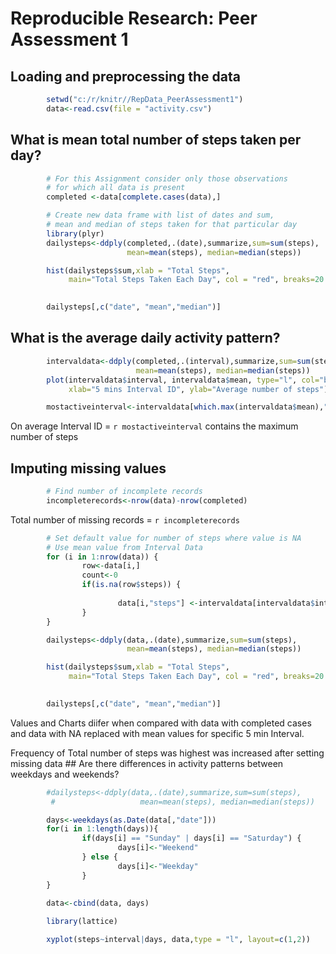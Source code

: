 # Reproducible Research: Peer Assessment 1

## Loading and preprocessing the data
```r
        setwd("c:/r/knitr//RepData_PeerAssessment1")
        data<-read.csv(file = "activity.csv")
```



## What is mean total number of steps taken per day?

```r
        # For this Assignment consider only those observations 
        # for which all data is present
        completed <-data[complete.cases(data),]

        # Create new data frame with list of dates and sum, 
        # mean and median of steps taken for that particular day
        library(plyr)
        dailysteps<-ddply(completed,.(date),summarize,sum=sum(steps), 
                          mean=mean(steps), median=median(steps))

        hist(dailysteps$sum,xlab = "Total Steps", 
             main="Total Steps Taken Each Day", col = "red", breaks=20 )

        
        dailysteps[,c("date", "mean","median")]


```

## What is the average daily activity pattern?

```r
        intervaldata<-ddply(completed,.(interval),summarize,sum=sum(steps), 
                            mean=mean(steps), median=median(steps))
        plot(intervaldata$interval, intervaldata$mean, type="l", col="blue", 
             xlab="5 mins Interval ID", ylab="Average number of steps")

        mostactiveinterval<-intervaldata[which.max(intervaldata$mean),"interval"]
```

On average Interval ID = `r mostactiveinterval` contains the maximum number of steps

## Imputing missing values

```r
        # Find number of incomplete records
        incompleterecords<-nrow(data)-nrow(completed)
```

Total number of missing records = `r incompleterecords`

```r
        # Set default value for number of steps where value is NA
        # Use mean value from Interval Data
        for (i in 1:nrow(data)) {
                row<-data[i,]
                count<-0
                if(is.na(row$steps)) {
                        
                        data[i,"steps"] <-intervaldata[intervaldata$interval==row$interval, "mean"]
                }
        }

        dailysteps<-ddply(data,.(date),summarize,sum=sum(steps), 
                          mean=mean(steps), median=median(steps))

        hist(dailysteps$sum,xlab = "Total Steps", 
             main="Total Steps Taken Each Day", col = "red", breaks=20 )

        
        dailysteps[,c("date", "mean","median")]

```

Values and Charts diifer when compared with data with completed cases and data with NA replaced with mean values for specific 5 min Interval.

Frequency of Total number of steps was highest was increased after setting missing data
## Are there differences in activity patterns between weekdays and weekends?

```r
        #dailysteps<-ddply(data,.(date),summarize,sum=sum(steps), 
         #                   mean=mean(steps), median=median(steps))

        days<-weekdays(as.Date(data[,"date"]))
        for(i in 1:length(days)){
                if(days[i] == "Sunday" | days[i] == "Saturday") {
                        days[i]<-"Weekend"     
                } else {
                        days[i]<-"Weekday"     
                }
        }

        data<-cbind(data, days)
        
        library(lattice)

        xyplot(steps~interval|days, data,type = "l", layout=c(1,2))
```
